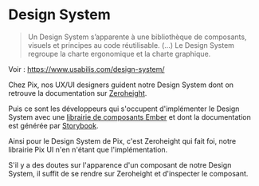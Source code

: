 
<Meta title='Développement/Design System' />

# Design System

> Un Design System s’apparente à une bibliothèque de composants, visuels et principes au code réutilisable.
> (...)
> Le Design System regroupe la charte ergonomique et la charte graphique.

Voir : https://www.usabilis.com/design-system/

Chez Pix, nos UX/UI designers guident notre Design System dont on retrouve la documentation sur [Zeroheight](https://zeroheight.com/8dd127da7/p/45cb0c-introduction).

Puis ce sont les développeurs qui s'occupent d'implémenter le Design System avec une [librairie de composants Ember](https://cli.emberjs.com/release/writing-addons/)
et dont la documentation est générée par [Storybook](https://storybook.js.org/docs/react/get-started/introduction).

Ainsi pour le Design System de Pix, c'est Zeroheight qui fait foi, notre librairie Pix UI n'en n'étant que l'implémentation.

S'il y a des doutes sur l'apparence d'un composant de notre Design System, il suffit de se rendre sur Zeroheight et d'inspecter le composant.
